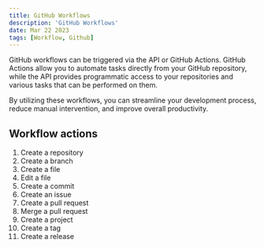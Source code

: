 ```yaml
---
title: GitHub Workflows
description: 'GitHub Workflows'
date: Mar 22 2023
tags: [Workflow, Github]
---
```


GitHub workflows can be triggered via the API or GitHub Actions. GitHub Actions allow you to automate tasks directly from your GitHub repository, while the API provides programmatic access to your repositories and various tasks that can be performed on them.

By utilizing these workflows, you can streamline your development process, reduce manual intervention, and improve overall productivity.

## Workflow actions

1. Create a repository
2. Create a branch
3. Create a file
4. Edit a file
5. Create a commit
6. Create an issue
7. Create a pull request
8. Merge a pull request
9. Create a project
10. Create a tag
11. Create a release
